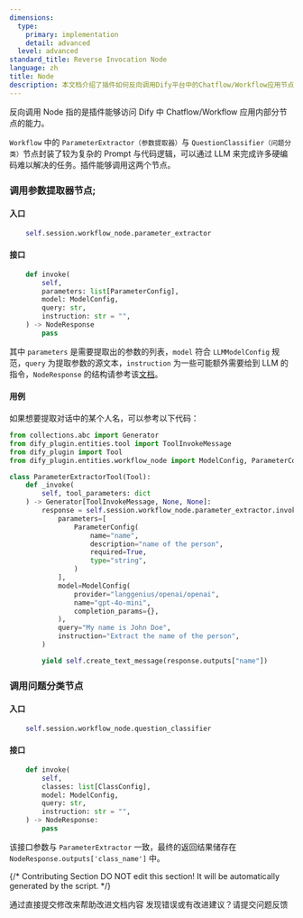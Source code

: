 ```yaml
---
dimensions:
  type:
    primary: implementation
    detail: advanced
  level: advanced
standard_title: Reverse Invocation Node
language: zh
title: Node
description: 本文档介绍了插件如何反向调用Dify平台中的Chatflow/Workflow应用节点功能。内容主要涉及两种特殊节点的调用方法：参数提取器节点（ParameterExtractor）和问题分类节点（QuestionClassifier）。文档详细说明了这两种节点的调用入口、接口参数和用例代码。
---
```


反向调用 Node 指的是插件能够访问 Dify 中 Chatflow/Workflow 应用内部分节点的能力。

`Workflow` 中的 `ParameterExtractor（参数提取器）`与 `QuestionClassifier（问题分类）`节点封装了较为复杂的 Prompt 与代码逻辑，可以通过 LLM 来完成许多硬编码难以解决的任务。插件能够调用这两个节点。

### 调用参数提取器节点;

#### **入口**

```python
    self.session.workflow_node.parameter_extractor
```

#### **接口**

```python
    def invoke(
        self,
        parameters: list[ParameterConfig],
        model: ModelConfig,
        query: str,
        instruction: str = "",
    ) -> NodeResponse
        pass
```

其中 `parameters` 是需要提取出的参数的列表，`model` 符合 `LLMModelConfig` 规范，`query` 为提取参数的源文本，`instruction` 为一些可能额外需要给到 LLM 的指令，`NodeResponse` 的结构请参考该[文档](../general-specifications#noderesponse)。

#### **用例**

如果想要提取对话中的某个人名，可以参考以下代码：

```python
from collections.abc import Generator
from dify_plugin.entities.tool import ToolInvokeMessage
from dify_plugin import Tool
from dify_plugin.entities.workflow_node import ModelConfig, ParameterConfig

class ParameterExtractorTool(Tool):
    def _invoke(
        self, tool_parameters: dict
    ) -> Generator[ToolInvokeMessage, None, None]:
        response = self.session.workflow_node.parameter_extractor.invoke(
            parameters=[
                ParameterConfig(
                    name="name",
                    description="name of the person",
                    required=True,
                    type="string",
                )
            ],
            model=ModelConfig(
                provider="langgenius/openai/openai",
                name="gpt-4o-mini",
                completion_params={},
            ),
            query="My name is John Doe",
            instruction="Extract the name of the person",
        )

        yield self.create_text_message(response.outputs["name"])
```

### 调用问题分类节点

#### **入口**

```python
    self.session.workflow_node.question_classifier
```

#### **接口**

```python
    def invoke(
        self,
        classes: list[ClassConfig],
        model: ModelConfig,
        query: str,
        instruction: str = "",
    ) -> NodeResponse:
        pass
```

该接口参数与 `ParameterExtractor` 一致，最终的返回结果储存在 `NodeResponse.outputs['class_name']` 中。

{/*
Contributing Section
DO NOT edit this section!
It will be automatically generated by the script.
*/}

<CardGroup cols="2">
    <Card
        title="编辑此页面"
        icon="pen-to-square"
        href="https://github.com/langgenius/dify-docs-mintlify/edit/main/plugin_dev_zh/9242-reverse-invocation-node.zh.mdx"
    >
        通过直接提交修改来帮助改进文档内容
    </Card>
    <Card
        title="提交问题"
        icon="github"
        href="https://github.com/langgenius/dify-docs-mintlify/issues/new?title=文档问题%3A%20reverse-invocation-node&body=%23%23%20问题描述%0A%3C%21--%20请简要描述您发现的问题%20--%3E%0A%0A%23%23%20页面链接%0Ahttps%3A%2F%2Fgithub.com%2Flanggenius%2Fdify-docs-mintlify%2Fblob%2Fmain%2Fplugin_dev_zh%2F9242-reverse-invocation-node.zh.mdx%0A%0A%23%23%20建议修改%0A%3C%21--%20如果有具体的修改建议，请在此说明%20--%3E%0A%0A%3C%21--%20感谢您对文档质量的关注！%20--%3E"
    >
        发现错误或有改进建议？请提交问题反馈
    </Card>
</CardGroup>
